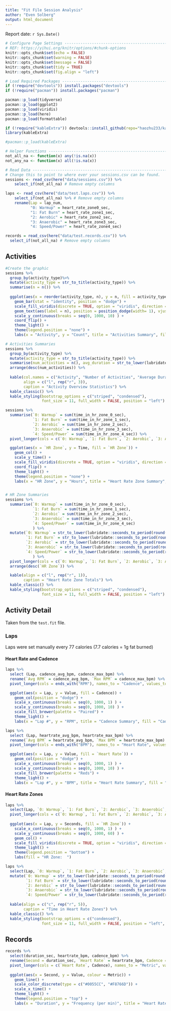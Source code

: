 ```yaml
---
title: "Fit File Session Analysis"
author: "Even Solberg"
output: html_document
---
```

Report date: `r Sys.Date()`

```r
# Configure Page Settings -------------------------------------------------
# REF: https://yihui.org/knitr/options/#chunk-options
knitr::opts_chunk$set(echo = FALSE)
knitr::opts_chunk$set(warning = FALSE)
knitr::opts_chunk$set(message = FALSE) 
knitr::opts_chunk$set(tidy = TRUE)
knitr::opts_chunk$set(fig.align = "left")

# Load Required Packages --------------------------------------------------
if (!require("devtools")) install.packages("devtools")
if (!require("pacman")) install.packages("pacman")

pacman::p_load(tidyverse)
pacman::p_load(ggplot2)
pacman::p_load(viridis)
pacman::p_load(here)
pacman::p_load(formattable)

if (!require("kableExtra")) devtools::install_github(repo="haozhu233/kableExtra", ref="a6af5c0")
library(kableExtra)

#pacman::p_load(kableExtra)

# Helper Functions --------------------------------------------------------
not_all_na <- function(x) any(!is.na(x))
not_any_na <- function(x) all(!is.na(x))

# Read Data ---------------------------------------------------------------
# Change this to point to where ever your sessions.csv can be found.
sessions <- read_csv(here("data/sessions.csv")) %>%
    select_if(not_all_na) # Remove empty columns

laps <- read_csv(here("data/test.laps.csv")) %>%
    select_if(not_all_na) %>% # Remove empty columns
    rename(Lap = lap_num,
           "0: Warmup" = heart_rate_zone0_sec, 
           "1: Fat Burn" = heart_rate_zone1_sec,
           "2: Aerobic" = heart_rate_zone2_sec,
           "3: Anaerobic" = heart_rate_zone3_sec,
           "4: Speed/Power" = heart_rate_zone4_sec)

records = read_csv(here("data/test.records.csv")) %>%
  select_if(not_all_na) # Remove empty columns
```

## Activities

```r
#Create the graphic
sessions %>%
  group_by(activity_type)%>%
  mutate(activity_type = str_to_title(activity_type)) %>%
  summarise(n = n()) %>%
  
  ggplot(aes(x = reorder(activity_type, n), y = n, fill = activity_type)) +
    geom_bar(stat = "identity", position = "dodge") +
    scale_fill_viridis(discrete = TRUE, option = "viridis", direction = 1) +
    geom_text(aes(label = n), position = position_dodge(width= 1), vjust= 0, hjust = -0.25, size = 3) +
    scale_y_continuous(breaks = seq(0, 1000, 10) ) +
    coord_flip() +
    theme_light() +
    theme(legend.position = "none") +
    labs(x = "Activity", y = "Count", title = "Activities Summary", fill = "Activity")

# Activities Summaries
sessions %>%
  group_by(activity_type) %>%
  mutate(activity_type = str_to_title(activity_type)) %>%
  summarise(num_activities = n(), avg_duration = str_to_lower(lubridate::seconds_to_period(round(mean(duration_sec)))), total_duration = str_to_lower(lubridate::seconds_to_period(round(sum(duration_sec))))) %>%
  arrange(desc(num_activities)) %>%
  
  kable(col.names = c("Activity", "Number of Activities", "Average Duration", "Total Duration"),
        align = c("l", rep("r", 3)),
        caption = "Activity Overview Statistics") %>%
  kable_classic() %>%
  kable_styling(bootstrap_options = c("striped", "condensed"),
                font_size = 11, full_width = FALSE, position = "left")

sessions %>%
  summarise(`0: Warmup` = sum(time_in_hr_zone_0_sec),
            `1: Fat Burn` = sum(time_in_hr_zone_1_sec),
            `2: Aerobic` = sum(time_in_hr_zone_2_sec),
            `3: Anaerobic` = sum(time_in_hr_zone_3_sec),
            `4: Speed/Power` = sum(time_in_hr_zone_4_sec)) %>%
  pivot_longer(cols = c(`0: Warmup`, `1: Fat Burn`, `2: Aerobic`, `3: Anaerobic`, `4: Speed/Power`), names_to = "HR Zone", values_to = "Time") %>%

  ggplot(aes(x = `HR Zone`, y = Time, fill = `HR Zone`)) +
    geom_col() +
    scale_y_time() +
    scale_fill_viridis(discrete = TRUE, option = "viridis", direction = -1) +
    coord_flip() +
    theme_light() +
    theme(legend.position = "none") +
    labs(x = "HR Zone", y = "Hours", title = "Heart Rate Zone Summary", fill = "Activity")


# HR Zone Summaries
sessions %>%
  summarise(`0: Warmup` = sum(time_in_hr_zone_0_sec),
            `1: Fat Burn` = sum(time_in_hr_zone_1_sec),
            `2: Aerobic` = sum(time_in_hr_zone_2_sec),
            `3: Anaerobic` = sum(time_in_hr_zone_3_sec),
            `4: Speed/Power` = sum(time_in_hr_zone_4_sec)
            ) %>%
  mutate(`0: Warmup` = str_to_lower(lubridate::seconds_to_period(round(`0: Warmup`,0))),
         `1: Fat Burn` = str_to_lower(lubridate::seconds_to_period(round(`1: Fat Burn`,0))),
         `2: Aerobic` = str_to_lower(lubridate::seconds_to_period(round(`2: Aerobic`,0))),
         `3: Anaerobic` = str_to_lower(lubridate::seconds_to_period(round(`3: Anaerobic`,0))),
         `4: Speed/Power` = str_to_lower(lubridate::seconds_to_period(round(`4: Speed/Power`,0)))
            ) %>%
  pivot_longer(cols = c(`0: Warmup`, `1: Fat Burn`, `2: Aerobic`, `3: Anaerobic`, `4: Speed/Power`), names_to = "HR Zone", values_to = "Time") %>%
  arrange(desc(`HR Zone`)) %>%

  kable(align = c("l", rep("r", 1)),
        caption = "Heart Rate Zone Totals") %>%
  kable_classic() %>%
  kable_styling(bootstrap_options = c("striped", "condensed"),
                font_size = 11, full_width = FALSE, position = "left")
```

## Activity Detail

Taken from the `test.fit` file.

### Laps

Laps were set manually every 77 calories (7.7 calories = 1g fat burned)

#### Heart Rate and Cadence

```r
laps %>%
  select (Lap, cadence_avg_bpm, cadence_max_bpm) %>%
  rename(`Avg RPM` = cadence_avg_bpm, `Max RPM` = cadence_max_bpm) %>%
  pivot_longer(cols = ends_with("RPM"), names_to = "Cadence", values_to = "Value") %>%

  ggplot(aes(x = Lap, y = Value, fill = Cadence)) +
    geom_col(position = "dodge") +
    scale_x_continuous(breaks = seq(0, 1000, 1) ) +
    scale_y_continuous(breaks = seq(0, 1000, 10) ) +
    scale_fill_brewer(palette = "Paired") +
    theme_light() +
    labs(x = "Lap #", y = "RPM", title = "Cadence Summary", fill = "Cadence")
```


```r
laps %>%
  select (Lap, heartrate_avg_bpm, heartrate_max_bpm) %>%
  rename(`Avg BPM` = heartrate_avg_bpm, `Max BPM` = heartrate_max_bpm) %>%
  pivot_longer(cols = ends_with("BPM"), names_to = "Heart Rate", values_to = "Value") %>%

  ggplot(aes(x = Lap, y = Value, fill = `Heart Rate`)) +
    geom_col(position = "dodge") +
    scale_x_continuous(breaks = seq(0, 1000, 1) ) +
    scale_y_continuous(breaks = seq(0, 1000, 10) ) +
    scale_fill_brewer(palette = "Reds") +
    theme_light() +
    labs(x = "Lap #", y = "BPM", title = "Heart Rate Summary", fill = "Heart Rate")
```


#### Heart Rate Zones

```r
laps %>%
  select(Lap, `0: Warmup`, `1: Fat Burn`, `2: Aerobic`, `3: Anaerobic`, `4: Speed/Power`) %>%
  pivot_longer(cols = c(`0: Warmup`, `1: Fat Burn`, `2: Aerobic`, `3: Anaerobic`, `4: Speed/Power`), names_to = "HR Zone", values_to = "Seconds") %>%
  
  ggplot(aes(x = Lap, y = Seconds, fill = `HR Zone`)) + 
    scale_x_continuous(breaks = seq(0, 1000, 1) ) +
    scale_y_continuous(breaks = seq(0, 1000, 60) ) +
    geom_col() +
    scale_fill_viridis(discrete = TRUE, option = "viridis", direction = -1) +
    theme_light() +
    theme(legend.position = "bottom") +
    labs(fill = "HR Zone:  ")

laps %>% 
  select(Lap, `0: Warmup`, `1: Fat Burn`, `2: Aerobic`, `3: Anaerobic`, `4: Speed/Power` ) %>%
  mutate(`0: Warmup` = str_to_lower(lubridate::seconds_to_period(round(`0: Warmup`, 1))),
         `1: Fat Burn` = str_to_lower(lubridate::seconds_to_period(round(`1: Fat Burn`, 1))),
         `2: Aerobic` = str_to_lower(lubridate::seconds_to_period(round(`2: Aerobic`, 1))),
         `3: Anaerobic` = str_to_lower(lubridate::seconds_to_period(round(`3: Anaerobic`, 1))),
         `4: Speed/Power` = str_to_lower(lubridate::seconds_to_period(round(`4: Speed/Power`)))) %>%
  
  kable(align = c("c", rep("r", 5)),
        caption = "Time in Heart Rate Zones") %>%
  kable_classic() %>%
  kable_styling(bootstrap_options = c("condensed"),
                font_size = 11, full_width = FALSE, position = "left", repeat_header_continued = FALSE) 
```

## Records

```r
records %>%
  select(duration_sec, heartrate_bpm, cadence_bpm) %>%
  rename(Second = duration_sec, `Heart Rate` = heartrate_bpm, Cadence = cadence_bpm) %>%
  pivot_longer(cols = c(`Heart Rate`, Cadence), names_to = "Metric", values_to = "Value") %>%
  
  ggplot(aes(x = Second, y = Value, colour = Metric)) +
    geom_line() +
    scale_color_discrete(type = c("#0055CC", "#F8766D")) +
    scale_x_time() +
    theme_light() +
    theme(legend.position = "top") +
    labs(x = "Duration", y = "Frequency (per min)", title = "Heart Rate vs Cadence", colour = "Measurement:  ")
```
